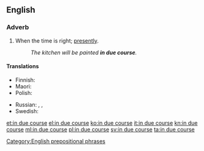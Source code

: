 ==English==

===Adverb===
{{en-adv|head=[[in]] [[due course]]|-}}

# When the time is right; [[presently]].
#: ''The kitchen will be painted '''in due course'''.''

====Translations====
{{trans-top|when the time is right}}
* Finnish: {{t|fi|aikanaan}}
* Maori: {{t|mi|nāwai rā}}
* Polish: {{t|pl|we właściwym czasie}}
{{trans-mid}}
* Russian: {{t|ru|в своё вре́мя}} {{qualifier|timely}}, {{t|ru|до́лжным о́бразом}} {{qualifier|properly, duly}}, {{t+|ru|своевре́менно}} {{qualifier|timely}}
* Swedish: {{t+|sv|i sinom tid}}
{{trans-bottom}}

[[Category:English prepositional phrases]]

[[et:in due course]]
[[el:in due course]]
[[ko:in due course]]
[[it:in due course]]
[[kn:in due course]]
[[ml:in due course]]
[[pl:in due course]]
[[sv:in due course]]
[[ta:in due course]]
